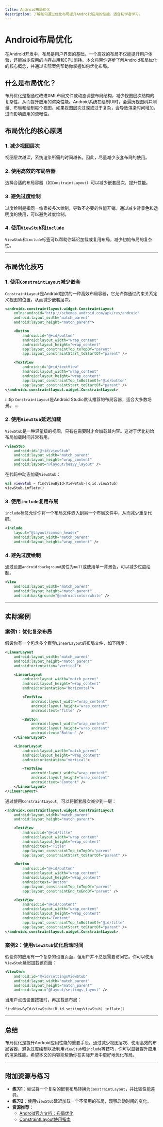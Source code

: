 ```yaml
---
title: Android布局优化
description: 了解如何通过优化布局提升Android应用的性能，适合初学者学习。
---
```


# Android布局优化

在Android开发中，布局是用户界面的基础。一个高效的布局不仅能提升用户体验，还能减少应用的内存占用和CPU消耗。本文将带你逐步了解Android布局优化的核心概念，并通过实际案例帮助你掌握如何优化布局。

## 什么是布局优化？

布局优化是指通过改进XML布局文件或动态调整布局结构，减少视图层次结构的复杂性，从而提升应用的渲染性能。Android系统在绘制UI时，会遍历视图树并测量、布局和绘制每个视图。如果视图层次过深或过于复杂，会导致渲染时间增加，进而影响应用的流畅性。

## 布局优化的核心原则

### 1. 减少视图层次
视图层次越深，系统渲染所需的时间越长。因此，尽量减少嵌套布局的使用。

### 2. 使用高效的布局容器
选择合适的布局容器（如`ConstraintLayout`）可以减少嵌套层次，提升性能。

### 3. 避免过度绘制
过度绘制是指同一像素被多次绘制，导致不必要的性能开销。通过减少背景色和透明度的使用，可以避免过度绘制。

### 4. 使用`ViewStub`和`include`
`ViewStub`和`include`标签可以帮助你延迟加载或复用布局，减少初始布局的复杂性。

---

## 布局优化技巧

### 1. 使用`ConstraintLayout`减少嵌套
`ConstraintLayout`是Android提供的一种高效布局容器，它允许你通过约束关系定义视图的位置，从而减少嵌套层次。

```xml
<androidx.constraintlayout.widget.ConstraintLayout
    xmlns:android="http://schemas.android.com/apk/res/android"
    android:layout_width="match_parent"
    android:layout_height="match_parent">

    <Button
        android:id="@+id/button"
        android:layout_width="wrap_content"
        android:layout_height="wrap_content"
        app:layout_constraintTop_toTopOf="parent"
        app:layout_constraintStart_toStartOf="parent" />

    <TextView
        android:id="@+id/textView"
        android:layout_width="wrap_content"
        android:layout_height="wrap_content"
        app:layout_constraintTop_toBottomOf="@id/button"
        app:layout_constraintStart_toStartOf="parent" />
</androidx.constraintlayout.widget.ConstraintLayout>
```

:::tip
`ConstraintLayout`是Android Studio默认推荐的布局容器，适合大多数场景。
:::

### 2. 使用`ViewStub`延迟加载
`ViewStub`是一种轻量级的视图，只有在需要时才会加载其内容。这对于优化初始布局加载时间非常有用。

```xml
<ViewStub
    android:id="@+id/viewStub"
    android:layout_width="match_parent"
    android:layout_height="wrap_content"
    android:layout="@layout/heavy_layout" />
```

在代码中动态加载`ViewStub`：

```kotlin
val viewStub = findViewById<ViewStub>(R.id.viewStub)
viewStub.inflate()
```

### 3. 使用`include`复用布局
`include`标签允许你将一个布局文件嵌入到另一个布局文件中，从而减少重复代码。

```xml
<include
    layout="@layout/common_header"
    android:layout_width="match_parent"
    android:layout_height="wrap_content" />
```

### 4. 避免过度绘制
通过设置`android:background`属性为`null`或使用单一背景色，可以减少过度绘制。

```xml
<View
    android:layout_width="match_parent"
    android:layout_height="match_parent"
    android:background="@android:color/white" />
```

---

## 实际案例

### 案例1：优化复杂布局
假设你有一个包含多个嵌套`LinearLayout`的布局文件，如下所示：

```xml
<LinearLayout
    android:layout_width="match_parent"
    android:layout_height="match_parent"
    android:orientation="vertical">

    <LinearLayout
        android:layout_width="match_parent"
        android:layout_height="wrap_content"
        android:orientation="horizontal">

        <TextView
            android:layout_width="wrap_content"
            android:layout_height="wrap_content"
            android:text="Title" />

        <Button
            android:layout_width="wrap_content"
            android:layout_height="wrap_content"
            android:text="Button" />
    </LinearLayout>

    <LinearLayout
        android:layout_width="match_parent"
        android:layout_height="wrap_content"
        android:orientation="vertical">

        <TextView
            android:layout_width="wrap_content"
            android:layout_height="wrap_content"
            android:text="Content" />
    </LinearLayout>
</LinearLayout>
```

通过使用`ConstraintLayout`，可以将嵌套层次减少到一层：

```xml
<androidx.constraintlayout.widget.ConstraintLayout
    android:layout_width="match_parent"
    android:layout_height="match_parent">

    <TextView
        android:id="@+id/title"
        android:layout_width="wrap_content"
        android:layout_height="wrap_content"
        android:text="Title"
        app:layout_constraintTop_toTopOf="parent"
        app:layout_constraintStart_toStartOf="parent" />

    <Button
        android:id="@+id/button"
        android:layout_width="wrap_content"
        android:layout_height="wrap_content"
        android:text="Button"
        app:layout_constraintTop_toTopOf="parent"
        app:layout_constraintEnd_toEndOf="parent" />

    <TextView
        android:id="@+id/content"
        android:layout_width="wrap_content"
        android:layout_height="wrap_content"
        android:text="Content"
        app:layout_constraintTop_toBottomOf="@id/title"
        app:layout_constraintStart_toStartOf="parent" />
</androidx.constraintlayout.widget.ConstraintLayout>
```

### 案例2：使用`ViewStub`优化启动时间
假设你的应用有一个复杂的设置页面，但用户并不总是需要访问它。你可以使用`ViewStub`延迟加载该页面：

```xml
<ViewStub
    android:id="@+id/settingsViewStub"
    android:layout_width="match_parent"
    android:layout_height="match_parent"
    android:layout="@layout/settings_layout" />
```

当用户点击设置按钮时，再加载该布局：

```kotlin
findViewById<ViewStub>(R.id.settingsViewStub).inflate()
```

---

## 总结

布局优化是提升Android应用性能的重要手段。通过减少视图层次、使用高效的布局容器、避免过度绘制以及利用`ViewStub`和`include`等技巧，你可以显著提升应用的渲染性能。希望本文的内容能帮助你在实际开发中更好地优化布局。

---

## 附加资源与练习

- **练习1**：尝试将一个复杂的嵌套布局转换为`ConstraintLayout`，并比较性能差异。
- **练习2**：使用`ViewStub`延迟加载一个不常用的布局，观察启动时间的变化。
- **资源推荐**：
  - [Android官方文档：布局优化](https://developer.android.com/training/improving-layouts)
  - [ConstraintLayout使用指南](https://developer.android.com/training/constraint-layout)